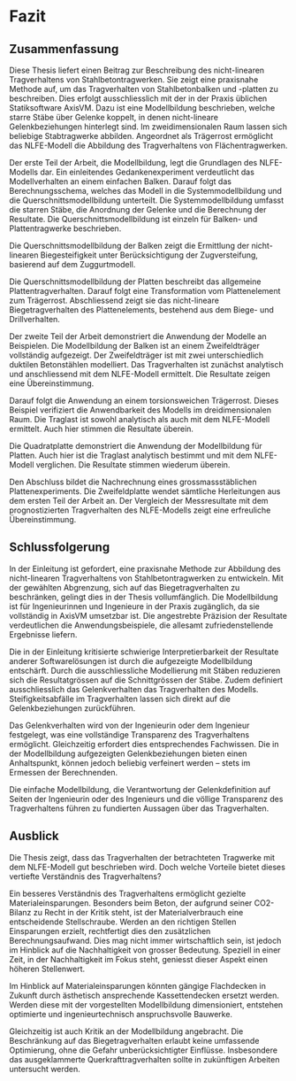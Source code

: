 # Fazit  

## Zusammenfassung  

Diese Thesis liefert einen Beitrag zur Beschreibung des nicht-linearen Tragverhaltens von Stahlbetontragwerken. Sie zeigt eine praxisnahe Methode auf, um das Tragverhalten von Stahlbetonbalken und -platten zu beschreiben. Dies erfolgt ausschliesslich mit der in der Praxis üblichen Statiksoftware AxisVM. Dazu ist eine Modellbildung beschrieben, welche starre Stäbe über Gelenke koppelt, in denen nicht-lineare Gelenkbeziehungen hinterlegt sind. Im zweidimensionalen Raum lassen sich beliebige Stabtragwerke abbilden. Angeordnet als Trägerrost ermöglicht das NLFE-Modell die Abbildung des Tragverhaltens von Flächentragwerken.  

Der erste Teil der Arbeit, die Modellbildung, legt die Grundlagen des NLFE-Modells dar. Ein einleitendes Gedankenexperiment verdeutlicht das Modellverhalten an einem einfachen Balken. Darauf folgt das Berechnungsschema, welches das Modell in die Systemmodellbildung und die Querschnittsmodellbildung unterteilt. Die Systemmodellbildung umfasst die starren Stäbe, die Anordnung der Gelenke und die Berechnung der Resultate. Die Querschnittsmodellbildung ist einzeln für Balken- und Plattentragwerke beschrieben.  

Die Querschnittsmodellbildung der Balken zeigt die Ermittlung der nicht-linearen Biegesteifigkeit unter Berücksichtigung der Zugversteifung, basierend auf dem Zuggurtmodell.  

Die Querschnittsmodellbildung der Platten beschreibt das allgemeine Plattentragverhalten. Darauf folgt eine Transformation vom Plattenelement zum Trägerrost. Abschliessend zeigt sie das nicht-lineare Biegetragverhalten des Plattenelements, bestehend aus dem Biege- und Drillverhalten.  

Der zweite Teil der Arbeit demonstriert die Anwendung der Modelle an Beispielen. Die Modellbildung der Balken ist an einem Zweifeldträger vollständig aufgezeigt. Der Zweifeldträger ist mit zwei unterschiedlich duktilen Betonstählen modelliert. Das Tragverhalten ist zunächst analytisch und anschliessend mit dem NLFE-Modell ermittelt. Die Resultate zeigen eine Übereinstimmung.  

Darauf folgt die Anwendung an einem torsionsweichen Trägerrost. Dieses Beispiel verifiziert die Anwendbarkeit des Modells im dreidimensionalen Raum. Die Traglast ist sowohl analytisch als auch mit dem NLFE-Modell ermittelt. Auch hier stimmen die Resultate überein.  

Die Quadratplatte demonstriert die Anwendung der Modellbildung für Platten. Auch hier ist die Traglast analytisch bestimmt und mit dem NLFE-Modell verglichen. Die Resultate stimmen wiederum überein.  

Den Abschluss bildet die Nachrechnung eines grossmassstäblichen Plattenexperiments. Die Zweifeldplatte wendet sämtliche Herleitungen aus dem ersten Teil der Arbeit an. Der Vergleich der Messresultate mit dem prognostizierten Tragverhalten des NLFE-Modells zeigt eine erfreuliche Übereinstimmung.  

## Schlussfolgerung  

In der Einleitung ist gefordert, eine praxisnahe Methode zur Abbildung des nicht-linearen Tragverhaltens von Stahlbetontragwerken zu entwickeln. Mit der gewählten Abgrenzung, sich auf das Biegetragverhalten zu beschränken, gelingt dies in der Thesis vollumfänglich. Die Modellbildung ist für Ingenieurinnen und Ingenieure in der Praxis zugänglich, da sie vollständig in AxisVM umsetzbar ist. Die angestrebte Präzision der Resultate verdeutlichen die Anwendungsbeispiele, die allesamt zufriedenstellende Ergebnisse liefern.  

Die in der Einleitung kritisierte schwierige Interpretierbarkeit der Resultate anderer Softwarelösungen ist durch die aufgezeigte Modellbildung entschärft. Durch die ausschliessliche Modellierung mit Stäben reduzieren sich die Resultatgrössen auf die Schnittgrössen der Stäbe. Zudem definiert ausschliesslich das Gelenkverhalten das Tragverhalten des Modells. Steifigkeitsabfälle im Tragverhalten lassen sich direkt auf die Gelenkbeziehungen zurückführen.  

Das Gelenkverhalten wird von der Ingenieurin oder dem Ingenieur festgelegt, was eine vollständige Transparenz des Tragverhaltens ermöglicht. Gleichzeitig erfordert dies entsprechendes Fachwissen. Die in der Modellbildung aufgezeigten Gelenkbeziehungen bieten einen Anhaltspunkt, können jedoch beliebig verfeinert werden – stets im Ermessen der Berechnenden.  

Die einfache Modellbildung, die Verantwortung der Gelenkdefinition auf Seiten der Ingenieurin oder des Ingenieurs und die völlige Transparenz des Tragverhaltens führen zu fundierten Aussagen über das Tragverhalten.  

## Ausblick  

Die Thesis zeigt, dass das Tragverhalten der betrachteten Tragwerke mit dem NLFE-Modell gut beschrieben wird. Doch welche Vorteile bietet dieses vertiefte Verständnis des Tragverhaltens?  

Ein besseres Verständnis des Tragverhaltens ermöglicht gezielte Materialeinsparungen. Besonders beim Beton, der aufgrund seiner CO2-Bilanz zu Recht in der Kritik steht, ist der Materialverbrauch eine entscheidende Stellschraube. Werden an den richtigen Stellen Einsparungen erzielt, rechtfertigt dies den zusätzlichen Berechnungsaufwand. Dies mag nicht immer wirtschaftlich sein, ist jedoch im Hinblick auf die Nachhaltigkeit von grosser Bedeutung. Speziell in einer Zeit, in der Nachhaltigkeit im Fokus steht, geniesst dieser Aspekt einen höheren Stellenwert.  

Im Hinblick auf Materialeinsparungen könnten gängige Flachdecken in Zukunft durch ästhetisch ansprechende Kassettendecken ersetzt werden. Werden diese mit der vorgestellten Modellbildung dimensioniert, entstehen optimierte und ingenieurtechnisch anspruchsvolle Bauwerke.  

Gleichzeitig ist auch Kritik an der Modellbildung angebracht. Die Beschränkung auf das Biegetragverhalten erlaubt keine umfassende Optimierung, ohne die Gefahr unberücksichtigter Einflüsse. Insbesondere das ausgeklammerte Querkrafttragverhalten sollte in zukünftigen Arbeiten untersucht werden.
